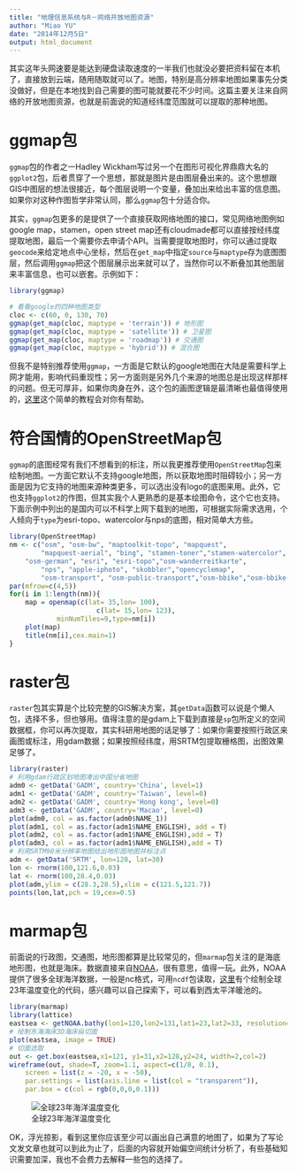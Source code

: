 ```yaml
---
title: "地理信息系统与R－网络开放地图资源"
author: "Miao YU"
date: "2014年12月5日"
output: html_document
---
```


其实这年头网速要是能达到硬盘读取速度的一半我们也就没必要把资料留在本机了，直接放到云端，随用随取就可以了。地图，特别是高分辨率地图如果事先分类没做好，但是在本地找到自己需要的图可能就要花不少时间。这篇主要关注来自网络的开放地图资源，也就是前面说的知道经纬度范围就可以提取的那种地图。

# ggmap包

`ggmap`包的作者之一Hadley Wickham写过另一个在图形可视化界鼎鼎大名的`ggplot2`包，后者贯穿了一个思想，那就是图片是由图层叠出来的。这个思想跟GIS中图层的想法很接近，每个图层说明一个变量，叠加出来给出丰富的信息图。如果你对这种作图哲学非常认同，那么`ggmap`包十分适合你。

其实，`ggmap`包更多的是提供了一个直接获取网络地图的接口，常见网络地图例如google map，stamen，open street map还有cloudmade都可以直接按经纬度提取地图，最后一个需要你去申请个API。当需要提取地图时，你可以通过提取`geocode`来给定地点中心坐标，然后在`get_map`中指定`source`与`maptype`存为底图图层，然后调用`ggmap`把这个图层展示出来就可以了，当然你可以不断叠加其他图层来丰富信息，也可以嵌套。示例如下：

```r
library(ggmap)

# 看看google的四种地图类型
cloc <- c(60, 0, 130, 70)
ggmap(get_map(cloc, maptype = 'terrain')) # 地形图
ggmap(get_map(cloc, maptype = 'satellite')) # 卫星图
ggmap(get_map(cloc, maptype = 'roadmap')) # 交通图
ggmap(get_map(cloc, maptype = 'hybrid')) # 混合图

```

但我不是特别推荐使用`ggmap`，一方面是它默认的google地图在大陆是需要科学上网才能用，影响代码重现性；另一方面则是另外几个来源的地图总是出现这样那样的问题。但无可厚非，如果你肉身在外，这个包的画图逻辑是最清晰也最值得使用的，[这里](https://www.nceas.ucsb.edu/~frazier/RSpatialGuides/ggmap/ggmapCheatsheet.pdf)这个简单的教程会对你有帮助。

# 符合国情的OpenStreetMap包

`ggmap`的底图经常有我们不想看到的标注，所以我更推荐使用`OpenStreetMap`包来绘制地图。一方面它默认不支持google地图，所以获取地图时阻碍较小；另一方面是因为它支持的地图来源种类更多，可以选出没有logo的底图来用。此外，它也支持`ggplot2`的作图，但其实我个人更熟悉的是基本绘图命令，这个它也支持。下面示例中列出的是国内可以不科学上网下载到的地图，可根据实际需求选用，个人倾向于`type`为esri-topo、watercolor与nps的底图，相对简单大方些。

```r
library(OpenStreetMap)
nm <- c("osm", "osm-bw", "maptoolkit-topo", "mapquest",
        "mapquest-aerial", "bing", "stamen-toner","stamen-watercolor",
	"osm-german", "esri", "esri-topo","osm-wanderreitkarte",
        "nps", "apple-iphoto", "skobbler","opencyclemap", 
        "osm-transport", "osm-public-transport","osm-bbike","osm-bbike-german")
par(mfrow=c(4,5))
for(i in 1:length(nm)){
	map = openmap(c(lat= 35,lon= 100),
                      c(lat= 15,lon= 123),
			minNumTiles=9,type=nm[i])
	plot(map)
	title(nm[i],cex.main=1)
}
```

# raster包

`raster`包其实算是个比较完整的GIS解决方案，其`getData`函数可以说是个懒人包，选择不多，但也够用。值得注意的是gdam上下载到直接是`sp`包所定义的空间数据框，你可以再次提取，其实科研用地图的话足够了：如果你需要按照行政区来画图或标注，用gdam数据；如果按照经纬度，用SRTM包提取栅格图，出图效果足够了。

```r
library(raster)
# 利用gdam行政区划地图凑出中国分省地图
adm0 <- getData('GADM', country='China', level=1)
adm1 <- getData('GADM', country='Taiwan', level=0)
adm2 <- getData('GADM', country='Hong kong', level=0)
adm3 <- getData('GADM', country='Macao', level=0)
plot(adm0, col = as.factor(adm0$NAME_1))
plot(adm1, col = as.factor(adm1$NAME_ENGLISH), add = T)
plot(adm2, col = as.factor(adm1$NAME_ENGLISH),add = T)
plot(adm3, col = as.factor(adm1$NAME_ENGLISH),add = T)
# 利用SRTM90米分辨率地图给出地形图地图并标注点
adm <- getData('SRTM', lon=120, lat=30)
lon <- rnorm(100,121.6,0.03)
lat <- rnorm(100,28.4,0.03)
plot(adm,ylim = c(28.3,28.5),xlim = c(121.5,121.7))
points(lon,lat,pch = 19,cex=0.5)
```

# marmap包

前面说的行政图，交通图，地形图都算是比较常见的，但`marmap`包关注的是海底地形图，也就是海床。数据直接来自[NOAA](http://www.noaa.gov/)，很有意思，值得一玩。此外，NOAA提供了很多全球海洋数据，一般是nc格式，可用`ncdf`包读取，[这里](https://github.com/yufree/democode/blob/master/plot/oceanaveragetemp.R)有个绘制全球23年温度变化的代码，感兴趣可以自己探索下，可以看到西太平洋暖池的。

```r
library(marmap)
library(lattice)
eastsea <- getNOAA.bathy(lon1=120,lon2=131,lat1=23,lat2=33, resolution=5)
# 绘制东海海床3D海床纵切面
plot(eastsea, image = TRUE)
# 切面选取
out <- get.box(eastsea,x1=121, y1=31,x2=128,y2=24, width=2,col=2)
wireframe(out, shade=T, zoom=1.1, aspect=c(1/8, 0.1),
	screen = list(z = -20, x = -50),
	par.settings = list(axis.line = list(col = "transparent")),
	par.box = c(col = rgb(0,0,0,0.1)))
```

![全球23年海洋温度变化](https://yufree.github.com/blogcn/figure/oceantemp.gif)

OK，浮光掠影，看到这里你应该至少可以画出自己满意的地图了，如果为了写论文发文章也就可以到此为止了，后面的内容就开始偏空间统计分析了，有些基础知识需要加深，我也不会费力去解释一些包的选择了。